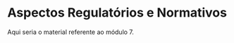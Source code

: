# Aspectos Regulatórios e Normativos

<div style="text-align: justify">

Aqui seria o material referente ao módulo 7.